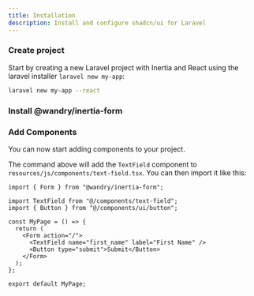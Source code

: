 ```yaml
---
title: Installation
description: Install and configure shadcn/ui for Laravel
---
```


<Steps>

### Create project

Start by creating a new Laravel project with Inertia and React using the laravel installer `laravel new my-app`:

```bash
laravel new my-app --react
```

### Install @wandry/inertia-form

<CodeBlockCommand
  __pnpm__="pnpm add @wandry/inertia-form"
  __npm__="npm install @wandry/inertia-form"
  __bun__="bun install @wandry/inertia-form"
  __yarn__="yarn add @wandry/inertia-form"
/>

### Add Components

You can now start adding components to your project.

<CodeBlockCommand
  __pnpm__="pnpm dlx shadcn@latest add https://ui.wandry.com.ua/r/text-field.json"
  __npm__="npx shadcn@latest add https://ui.wandry.com.ua/r/text-field.json"
  __bun__="bunx --bun shadcn@latest add https://ui.wandry.com.ua/r/text-field.json"
  __yarn__="yarn dlx shadcn@latest add https://ui.wandry.com.ua/r/text-field.json"
/>

The command above will add the `TextField` component to `resources/js/components/text-field.tsx`. You can then import it like this:

```tsx title="resources/js/pages/index.tsx" {1,3,9,10} showLineNumbers
import { Form } from "@wandry/inertia-form";

import TextField from "@/components/text-field";
import { Button } from "@/components/ui/button";

const MyPage = () => {
  return (
    <Form action="/">
      <TextField name="first_name" label="First Name" />
      <Button type="submit">Submit</Button>
    </Form>
  );
};

export default MyPage;
```

</Steps>
